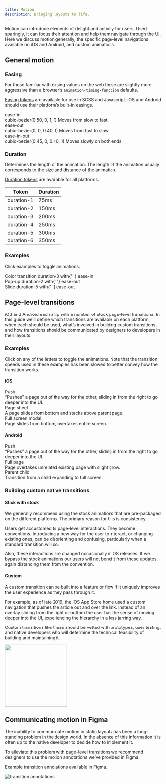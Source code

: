 ```yaml
---
title: Motion
description: Bringing layouts to life.
---
```





Motion can introduce elements of delight and activity for users. Used sparingly, it can focus their attention and help them navigate through the UI. Here we discuss motion generally, the specific page-level navigations available on iOS and Android, and custom animations.

## General motion

### Easing

For those familiar with easing values on the web these are slightly more aggressive than a browser’s `animation-timing-function` defaults.

[Easing tokens](/tokens/scss/#section-easing) are available for use in SCSS and Javascript. iOS and Android should use their platform’s built-in easings.

<div className="grid mb3">
    <div className="m_col-6">
        <div class="b">ease-in</div>
        <Text size={2}>
            <InlineCode theme="plain">cubic-bezier(0.50, 0, 1, 1)</InlineCode>
        </Text>
        <Text size={2} className="black-300">
            Moves from slow to fast.
        </Text>
    </div>
    <div className="m_col-6 mt3 m_mt0">
        <div className="bg-gray-200 h5 pa3 flex items-center br2">
            <Easing animation="easeIn" />
        </div>
    </div>
</div>

<div className="grid mb3">
    <div className="m_col-6">
        <div class="b">ease-out</div>
        <Text size={2}>
            <InlineCode theme="plain">cubic-bezier(0, 0, 0.40, 1)</InlineCode>
        </Text>
        <Text size={2} className="black-300">
            Moves from fast to slow.
        </Text>
    </div>
    <div className="m_col-6 mt3 m_mt0">
        <div className="bg-gray-200 h5 pa3 flex items-center br2">
            <Easing animation="easeOut" />
        </div>
    </div>
</div>

<div className="grid mb3">
    <div className="m_col-6">
        <div class="b">ease-in-out</div>
        <Text size={2}>
            <InlineCode theme="plain">cubic-bezier(0.45, 0, 0.40, 1)</InlineCode>
        </Text>
        <Text size={2} className="black-300">
            Moves slowly on both ends.
        </Text>
    </div>
    <div className="m_col-6 mt3 m_mt0">
        <div className="bg-gray-200 h5 pa3 flex items-center br2">
            <Easing animation="easeInOut" />
        </div>
    </div>
</div>

### Duration

Determines the length of the animation. The length of the animation usually corresponds to the size and distance of the animation.

[Duration tokens](/tokens/scss/#section-duration) are available for all platforms.

<table>
    <thead>
        <tr>
            <th>
                <Text size={2}>Token</Text>
            </th>
            <th>
                <Text size={2}>Duration</Text>
            </th>
        </tr>
    </thead>
    <tbody>
        <tr>
            <td>
                <Text size={2}>
                    <InlineCode theme="plain">duration-1</InlineCode>
                </Text>
            </td>
            <td>
                <Text size={2}>
                    <InlineCode theme="plain">75ms</InlineCode>
                </Text>
            </td>
        </tr>
        <tr>
            <td>
                <Text size={2}>
                    <InlineCode theme="plain">duration-2</InlineCode>
                </Text>
            </td>
            <td>
                <Text size={2}>
                    <InlineCode theme="plain">150ms</InlineCode>
                </Text>
            </td>
        </tr>
        <tr>
            <td>
                <Text size={2}>
                    <InlineCode theme="plain">duration-3</InlineCode>
                </Text>
            </td>
            <td>
                <Text size={2}>
                    <InlineCode theme="plain">200ms</InlineCode>
                </Text>
            </td>
        </tr>
        <tr>
            <td>
                <Text size={2}>
                    <InlineCode theme="plain">duration-4</InlineCode>
                </Text>
            </td>
            <td>
                <Text size={2}>
                    <InlineCode theme="plain">250ms</InlineCode>
                </Text>
            </td>
        </tr>
        <tr>
            <td>
                <Text size={2}>
                    <InlineCode theme="plain">duration-5</InlineCode>
                </Text>
            </td>
            <td>
                <Text size={2}>
                    <InlineCode theme="plain">300ms</InlineCode>
                </Text>
            </td>
        </tr>
        <tr>
            <td>
                <Text size={2}>
                    <InlineCode theme="plain">duration-6</InlineCode>
                </Text>
            </td>
            <td>
                <Text size={2}>
                    <InlineCode theme="plain">350ms</InlineCode>
                </Text>
            </td>
        </tr>
    </tbody>
</table>

### Examples

Click examples to toggle animations.

<div className="grid">
    <div className="m_col-4 mb3 m_mb0">
        <div className="shadow-300 h6 relative br2">
            <Color />
        </div>
        <Text size={2} className="mt2 b">
            Color transition
        </Text>
        <Text size={2}>
            <InlineCode theme="plain">duration-3</InlineCode> with{' '}
            <InlineCode theme="plain">ease-in</InlineCode>
        </Text>
    </div>
    <div className="m_col-4 mb3 m_mb0">
        <div className="shadow-300 h6 relative br2">
            <Pop />
        </div>
        <Text size={2} className="mt2 b">
            Pop-up
        </Text>
        <Text size={2}>
            <InlineCode theme="plain">duration-2</InlineCode> with{' '}
            <InlineCode theme="plain">ease-out</InlineCode>
        </Text>
    </div>
    <div className="m_col-4">
        <div className="shadow-300 h6 relative br2">
            <Slide />
        </div>
        <Text size={2} className="mt2 b">
            Slide
        </Text>
        <Text size={2}>
            <InlineCode theme="plain">duration-5</InlineCode> with{' '}
            <InlineCode theme="plain">ease-out</InlineCode>
        </Text>
    </div>
</div>

<div className="pt6">
    <HorizontalRule />
</div>

## Page-level transitions

iOS and Android each ship with a number of stock page-level transitions. In this guide we’ll define which transitions are available on each platform, when each should be used, what’s involved in building custom transitions, and how transitions should be communicated by designers to developers in their layouts.

### Examples

Click on any of the letters to toggle the animations. Note that the transition speeds used in these examples has been slowed to better convey how the transition works.

#### iOS

<div className="grid">
    <div className="s_col-6 m_col-4 mb3">
        <Push />
        <div className="b mt2">Push</div>
        <Text size={2} className="black-300">
            “Pushes” a page out of the way for the other, sliding in from the right to go deeper
            into the UI.
        </Text>
    </div>
    <div className="s_col-6 m_col-4 mb3">
        <IosPageSheet />
        <div className="b mt2">Page sheet</div>
        <Text size={2} className="black-300">
            A page slides from bottom and stacks above parent page.
        </Text>
    </div>
    <div className="s_col-6 m_col-4 mb3">
        <IosFullScreenModal />
        <div className="b mt2">Full screen modal</div>
        <Text size={2} className="black-300">
            Page slides from bottom, overtakes entire screen.
        </Text>
    </div>
</div>

#### Android

<div className="grid">
    <div className="s_col-6 m_col-4 mb3">
        <Push />
        <div className="b mt2">Push</div>
        <Text size={2} className="black-300">
            “Pushes” a page out of the way for the other, sliding in from the right to go deeper
            into the UI.
        </Text>
    </div>
    <div className="s_col-6 m_col-4 mb3">
        <AndroidFullPage />
        <div className="b mt2">Full page</div>
        <Text size={2} className="black-300">
            Page overtakes unrelated existing page with slight grow.
        </Text>
    </div>
    <div className="s_col-6 m_col-4 mb3">
        <AndroidParentChild />
        <div className="b mt2">Parent child</div>
        <Text size={2} className="black-300">
            Transition from a child expanding to full screen.
        </Text>
    </div>
</div>

### Building custom native transitions

#### Stick with stock

We generally recommend using the stock animations that are pre-packaged on the different platforms. The primary reason for this is consistency.

Users get accustomed to page-level interactions. They become conventions. Introducing a new way for the user to interact, or changing existing ones, can be disorienting and confusing, particularly when a standard transition will do.

Also, these interactions are changed occasionally in OS releases. If we bypass the stock animations our users will not benefit from these updates, again distancing them from the convention.

#### Custom

<div className="grid grid-wide mb3">
    <div className="m_col-7">
        <p>
            A custom transition can be built into a feature or flow if it uniquely improves the user
            experience as they pass through it.
        </p>
        <p>
            For example, as of late 2019, the iOS App Store home used a custom navigation that
            pushes the article out and over the link. Instead of an overlay sliding from the right
            or bottom the user has the sense of moving deeper into the UI, experiencing the
            hierarchy in a less jarring way.
        </p>
        <p>
            Custom transitions like these should be vetted with prototypes, user testing, and native
            developers who will determine the technical feasibility of building and maintaining it.
        </p>
    </div>
    <div className="m_col-5">
        <img src="./app-store.gif" width="200" className="br2 ba b-gray-300" />
    </div>
</div>

## Communicating motion in Figma

The inability to communicate motion in static layouts has been a long-standing problem in the design world. In the absence of this information it is often up to the native developer to decide how to implement it.

To alleviate this problem with page-level transitions we recommend designers to use the motion annotations we’ve provided in Figma.

<Text size={2} className="black-300 mb3 b">
    Example transition annotations available in Figma.
</Text>

![transition annotations](./transition-note.jpg)
